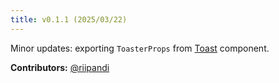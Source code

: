 ```yaml
---
title: v0.1.1 (2025/03/22)
---
```


Minor updates: exporting `ToasterProps` from [Toast](/docs/components/toast) component.

**Contributors:**
[@riipandi](https://github.com/riipandi)
